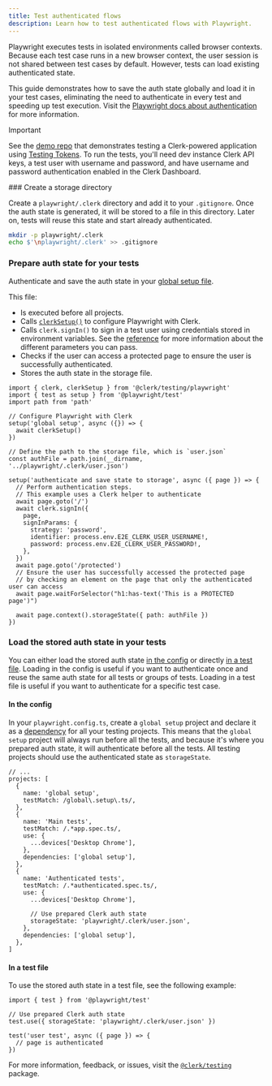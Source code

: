 ```yaml
---
title: Test authenticated flows
description: Learn how to test authenticated flows with Playwright.
---
```


Playwright executes tests in isolated environments called browser contexts. Because each test case runs in a new browser context, the user session is not shared between test cases by default. However, tests can load existing authenticated state.

This guide demonstrates how to save the auth state globally and load it in your test cases, eliminating the need to authenticate in every test and speeding up test execution. Visit the [Playwright docs about authentication](https://playwright.dev/docs/auth) for more information.

> [!IMPORTANT]
> See the [demo repo](https://github.com/clerk/clerk-playwright-nextjs) that demonstrates testing a Clerk-powered application using [Testing Tokens](/docs/testing/overview#testing-tokens). To run the tests, you'll need dev instance Clerk API keys, a test user with username and password, and have username and password authentication enabled in the Clerk Dashboard.

<Steps>
  ### Create a storage directory

  Create a `playwright/.clerk` directory and add it to your `.gitignore`. Once the auth state is generated, it will be stored to a file in this directory. Later on, tests will reuse this state and start already authenticated.

  ```sh {{ filename: 'terminal' }}
  mkdir -p playwright/.clerk
  echo $'\nplaywright/.clerk' >> .gitignore
  ```

  ### Prepare auth state for your tests

  Authenticate and save the auth state in your [global setup file](https://playwright.dev/docs/test-global-setup-teardown).

  This file:

  - Is executed before all projects.
  - Calls [`clerkSetup()`](/docs/testing/playwright/overview#configure-playwright-with-clerk) to configure Playwright with Clerk.
  - Calls `clerk.signIn()` to sign in a test user using credentials stored in environment variables. See the [reference](/docs/testing/playwright/test-helpers#clerk-sign-in) for more information about the different parameters you can pass.
  - Checks if the user can access a protected page to ensure the user is successfully authenticated.
  - Stores the auth state in the storage file.

  ```tsx {{ filename: 'global.setup.ts' }}
  import { clerk, clerkSetup } from '@clerk/testing/playwright'
  import { test as setup } from '@playwright/test'
  import path from 'path'

  // Configure Playwright with Clerk
  setup('global setup', async ({}) => {
    await clerkSetup()
  })

  // Define the path to the storage file, which is `user.json`
  const authFile = path.join(__dirname, '../playwright/.clerk/user.json')

  setup('authenticate and save state to storage', async ({ page }) => {
    // Perform authentication steps.
    // This example uses a Clerk helper to authenticate
    await page.goto('/')
    await clerk.signIn({
      page,
      signInParams: {
        strategy: 'password',
        identifier: process.env.E2E_CLERK_USER_USERNAME!,
        password: process.env.E2E_CLERK_USER_PASSWORD!,
      },
    })
    await page.goto('/protected')
    // Ensure the user has successfully accessed the protected page
    // by checking an element on the page that only the authenticated user can access
    await page.waitForSelector("h1:has-text('This is a PROTECTED page')")

    await page.context().storageState({ path: authFile })
  })
  ```

  ### Load the stored auth state in your tests

  You can either load the stored auth state [in the config](#-in-the-config) or directly [in a test file](#-in-a-test-file). Loading in the config is useful if you want to authenticate once and reuse the same auth state for all tests or groups of tests. Loading in a test file is useful if you want to authenticate for a specific test case.

  #### In the config

  In your `playwright.config.ts`, create a `global setup` project and declare it as a [dependency](https://playwright.dev/docs/test-projects#dependencies) for all your testing projects. This means that the `global setup` project will always run before all the tests, and because it's where you prepared auth state, it will authenticate before all the tests. All testing projects should use the authenticated state as `storageState`.

  ```tsx {{ filename: 'playwright.config.ts' }}
  // ...
  projects: [
    {
      name: 'global setup',
      testMatch: /global\.setup\.ts/,
    },
    {
      name: 'Main tests',
      testMatch: /.*app.spec.ts/,
      use: {
        ...devices['Desktop Chrome'],
      },
      dependencies: ['global setup'],
    },
    {
      name: 'Authenticated tests',
      testMatch: /.*authenticated.spec.ts/,
      use: {
        ...devices['Desktop Chrome'],

        // Use prepared Clerk auth state
        storageState: 'playwright/.clerk/user.json',
      },
      dependencies: ['global setup'],
    },
  ]
  ```

  #### In a test file

  To use the stored auth state in a test file, see the following example:

  ```tsx {{ filename: 'authenticated.spec.ts', mark: [4, 5] }}
  import { test } from '@playwright/test'

  // Use prepared Clerk auth state
  test.use({ storageState: 'playwright/.clerk/user.json' })

  test('user test', async ({ page }) => {
    // page is authenticated
  })
  ```
</Steps>

For more information, feedback, or issues, visit the [`@clerk/testing`](https://github.com/clerk/javascript/tree/main/packages/testing) package.
